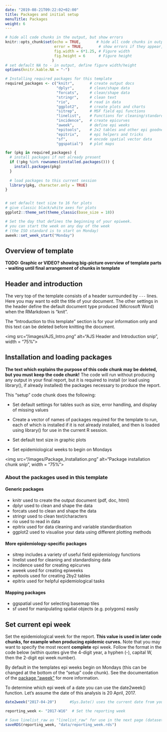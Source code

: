 ```yaml
---
date: "2019-08-21T09:22:02+02:00"
title: Packages and initial setup
menuTitle: Packages
weight: 6
---
```



```r
# hide all code chunks in the output, but show errors
knitr::opts_chunk$set(echo = TRUE,       # hide all code chunks in output
                      error = TRUE,       # show errors if they appear, but don't stop
                      fig.width = 6*1.25, # Figure width
                      fig.height = 6      # Figure height
                     )
# set default NA to - in output, define figure width/height
options(knitr.kable.NA = "-")

# Installing required packages for this template
required_packages <- c("knitr",       # create output docs
                       "dplyr",       # clean/shape data
                       "forcats",     # clean/shape data
                       "stringr",     # clean text
                       "rio",         # read in data
                       "ggplot2",     # create plots and charts
                       "sitrep",      # MSF field epi functions
                       "linelist",    # Functions for cleaning/standardising data
                       "incidence",   # create epicurves
                       "aweek",       # define epi weeks
                       "epitools",    # 2x2 tables and other epi goodness
                       "epitrix",     # epi helpers and tricks
                       "sf",          # encode spatial vector data
                       "ggspatial")   # plot maps

for (pkg in required_packages) {
  # install packages if not already present
  if (!pkg %in% rownames(installed.packages())) {
    install.packages(pkg)
  }
  
  # load packages to this current session 
  library(pkg, character.only = TRUE)
}


# set default text size to 16 for plots
# give classic black/white axes for plots
ggplot2::theme_set(theme_classic(base_size = 18))

# Set the day that defines the beginning of your epiweek.
# you can start the week on any day of the week
# (the ISO standard is to start on Monday) 
aweek::set_week_start("Monday")
```


## Overview of template 

**TODO: Graphic or VIDEO? showing big-picture overview of template parts - waiting until final arrangement of chunks in template**

## Header and introduction

The very top of the template consists of a header surrounded by `---` lines. Here you may want to edit the title of your document. The other settings in the header define the default document type produced (Microsoft Word) when the RMarkdown is "knit".

The "Introduction to this template" section is for your information only and this text can be deleted before knitting the document.  

<img src="/images/AJS_Intro.png" alt="AJS Header and Introduction snip", width = "75%">


## Installation and loading packages
**The text which explains the purpose of this code chunk may be deleted, but you must keep the code chunk!** The code will run without producing any output in your final report, but it is required to install (or load using library(), if already installed) the packages necessary to produce the report.  

This "setup" code chunk does the following:  

* Set default settings for tables such as size, error handling, and display of missing values  

* Create a vector of names of packages required for the template to run, each of which is installed if it is not already installed, and then is loaded using library() for use in the current R session.

* Set default text size in graphic plots  

* Set epidemiological weeks to begin on Mondays  

<img src="/images/Package_Installation.png" alt="Package installation chunk snip", width = "75%">


### About the packages used in this template  

#### Generic packages  

* knitr used to create the output document (pdf, doc, html)  
* dplyr used to clean and shape the data  
* forcats used to clean and shape the data  
* stringr used to clean text/characters  
* rio used to read in data  
* epitrix used for data cleaning and variable standardisation  
* ggplot2 used to visualise your data using different plotting methods  

#### More epidemiology-specific packages  

* sitrep includes a variety of useful field epidemiology functions
* linelist used for cleaning and standardising data  
* incidence used for creating epicurves  
* aweek used for creating epiweeks  
* epitools used for creating 2by2 tables  
* epitrix used for helpful epidemiological tasks  

#### Mapping packages  

* ggspatial used for selecting basemap tiles  
* sf used for manipulating spatial objects (e.g. polygons) easily




## Set current epi week  

Set the epidemiological week for the report. **This value is used in later code chunks, for example when producing epidemic curves.** Note that you may want to specify the most recent **complete** epi week. Follow the format in the code below (within quotes give the 4-digit year, a hyphen (-), capital W, then the 2-digit epi week number).  

By default in the templates epi weeks begin on Mondays (this can be changed at the bottom of the "setup" code chunk). See the documentation of the [package "aweek"](https://cran.r-project.org/web/packages/aweek/vignettes/introduction.html) for more information. 

To determine which epi week of a date you can use the date2week() function. Let's assume the date of this analysis is 20 April, 2017.

```r
date2week("2017-04-20")      #Sys.Date() uses the current date from your computer
```

```r
reporting_week <- "2017-W16"  # Set the reporting week
```




```r
# Save linelist_raw as "linelist_raw" for use in the next page (dataset alignment).
saveRDS(reporting_week, "data/reporting_week.rds")
```

